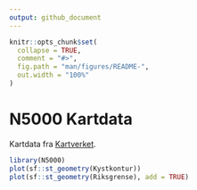 ```yaml
---
output: github_document
---
```


<!-- README.md is generated from README.Rmd. Please edit that file -->

```r
knitr::opts_chunk$set(
  collapse = TRUE,
  comment = "#>",
  fig.path = "man/figures/README-",
  out.width = "100%"
)
```

# N5000 Kartdata

Kartdata fra [Kartverket](https://kartverket.no/).

```r
library(N5000)
plot(sf::st_geometry(Kystkontur))
plot(sf::st_geometry(Riksgrense), add = TRUE)
```

